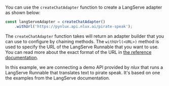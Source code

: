You can use the `createChatAdapter` function to create a LangServe adapter as shown below:

```jsx
const langServeAdapter = createChatAdapter()
    .withUrl('https://pynlux.api.nlux.ai/pirate-speak');
```

The `createChatAdapter` function takes will return an adapter builder that you can use to configure by chaining methods.
The `withUrl(<URL>)` method is used to specify the URL of the LangServe Runnable that you want to use.
You can read more about the exact format of the URL in [the reference documentation](/api/adapters/langchain-langserve#runnable-url).

In this example, we are connecting a demo API provided by _nlux_ that runs a LangServe Runnable that translates
text to pirate speak. It's based on one the examples from the LangServe documentation.
